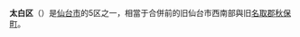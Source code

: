 {{日本區
| 自治體名 = 太白區
|圖像=[[File:Akiu_spa_Hotel_zuiho_2008.jpg|240px]]
|圖像說明=[[磊磊峽|磊磊峽]]與[[秋保溫泉|秋保溫泉]]街
| 區章 = 
| 區長 = 
| 日文原名 = 太白区
| 平假名 = たいはくく
| 羅馬字拼音 = Taihaku-ku
| 都道府縣 = 宮城縣
| 市 = 仙台市
| 支廳 = 
| 編號 =04104-1
| 面積 = 228.21
| 邊界未定 = 
| 人口 = 220,807
| 人口密度 = 
| 統計時間 = 2007年11月1日
| 自治體 =[[仙台市|仙台市]]（[[青葉区_(仙台市)|青葉区]]、[[若林区|若林区]]）、[[名取市|名取市]]、[[村田町|村田町]]、[[川崎町_(宮城縣)|川崎町]]<br />[[山形縣|山形縣]]：[[山形市|山形市]]、[[東根市|東根市]]|
| 樹 = 
| 花 = 
| 鳥 = 
| 其他象徵物 = 
| 其他象徵 = 
| 郵遞區號 = 982-8601
| 所在地 = 太白区長町南三丁目1番15号
| 電話號碼 = 22-247-1111
| 外部連結 =
| 經度 = 
| 緯度 = 
| 地圖 = 
| 註記 = 
|}}
'''太白区'''（{{jpn|j=太白区|hg=たいはくく|rm=Taihaku ku|f=y}}）是[[仙台市|仙台市]]的5区之一，相當于合併前的旧仙台市西南部與旧[[名取郡|名取郡]][[秋保町|秋保町]]。

{{宮城縣}}
{{Authority control}}
{{日本地理小作品}}